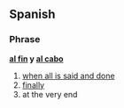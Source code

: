 ==Spanish==

===Phrase===
'''[[al fin]] y [[al cabo]]'''

# [[when all is said and done]]
# [[finally]]
# at the very end